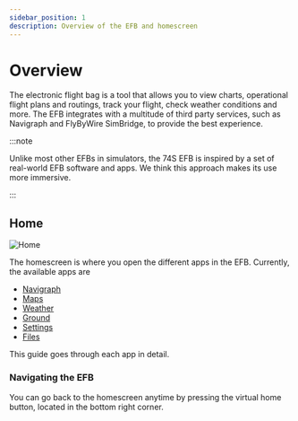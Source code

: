 ```yaml
---
sidebar_position: 1
description: Overview of the EFB and homescreen
---
```


# Overview

The electronic flight bag is a tool that allows you to view charts, operational flight plans and routings, track your flight, check weather conditions and more. The EFB integrates with a multitude of third party services, such as Navigraph and FlyByWire SimBridge, to provide the best experience.

:::note

Unlike most other EFBs in simulators, the 74S EFB is inspired by a set of real-world EFB software and apps. We think this approach makes its use more immersive.

:::

## Home

![Home](../assets/efb/home.PNG)

The homescreen is where you open the different apps in the EFB. Currently, the available apps are
* [Navigraph](navigraph)
* [Maps](maps)
* [Weather](weather)
* [Ground](ground)
* [Settings](settings)
* [Files](files)

This guide goes through each app in detail.

### Navigating the EFB

You can go back to the homescreen anytime by pressing the virtual home button, located in the bottom right corner.
